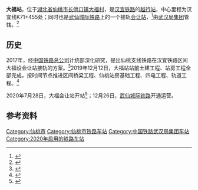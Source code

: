 {{for|[[日本|日本]]同名火车站|大福站 (日本)}}
{{Infobox China railway station
|车站名称= 大福站
|图片= 
|图片介绍= 
|其他名称=
|车站拼音= Dafu Zhan
|英文名称= Dafu Railway Station
|车站代码= 
|电报码= 
|拼音码= 
|车站类型= [[会让站|会让站]]、[[越行站|越行站]]
|技术性质= 
|业务性质= 
|始建时间= 
|开通运营= 2020年7月28日
|撤销年份=
|车站位置= [[湖北省|湖北省]][[仙桃市|仙桃市]][[长倘口镇|长倘口镇]][[大福村|大福村]]
|坐标= {{coord|30.447316|N|113.572402|E|display=inline,title}}
|归属= [[武汉局集团|武汉局集团]]
|线路= [[宁蓉线|宁蓉线]]<br>[[武仙城际铁路|武仙城际铁路]]
|车站等级= 
|使用状态= 
|股道数目= 
|正线= 
|到发线= 
|其它线=
|月台数目= 
|侧式站台= 
|岛式站台= 
|站台面=
|网站=
|站线配置图 = 
|站线配置图宽度= 
}}
'''大福站'''，位于[[湖北省|湖北省]][[仙桃市|仙桃市]][[长倘口镇|长倘口镇]][[大福村|大福村]]，是[[汉宜铁路|汉宜铁路]]的[[越行站|越行站]]，中心里程为汉宜线K71+455处；同时也是[[武仙城际铁路|武仙城际铁路]]上的一个接轨[[会让站|会让站]]，<ref name="kt">{{cite web |title=武汉城市圈第5条城际铁路正式开通运营 |url=http://www.xinhuanet.com/2020-12/26/c_1126911037.htm |website=新华网 |publisher=[[新华社|新华社]] |accessdate=2020-12-26 |archive-date=2021-10-12 |archive-url=https://web.archive.org/web/20211012184511/http://www.xinhuanet.com/2020-12/26/c_1126911037.htm |dead-url=no }}</ref>由[[武汉局集团|武汉局集团]]管辖。<ref>{{cite web |author=湖北省铁路建设投资集团有限责任公司 |title=汉宜线大福至仙桃城区支线工程 |url=http://www.hbttjt.cn/view/569.html |website=hbttjt.cn |accessdate=2020-12-26 |archive-date=2021-10-12 |archive-url=https://web.archive.org/web/20211012184512/http://www.hbttjt.cn/view/569.html |dead-url=no }}</ref>

==历史==
2017年，经[[中国铁路总公司|中国铁路总公司]]计统部深化研究，提出仙桃支线铁路在汉宜铁路区间大福设会让站接轨的方案。<ref>{{cite web |title=仙桃城区支线铁路接轨方案诞生记 |url=http://www.cnxiantao.com/tout/201707/t20170712_242072.html |website=中国仙桃网 |publisher=[[仙桃日报|仙桃日报]] |accessdate=2020-12-26 |archive-date=2019-05-28 |archive-url=https://web.archive.org/web/20190528020344/http://www.cnxiantao.com/tout/201707/t20170712_242072.html |dead-url=no }}</ref>2019年12月12日，大福站站前土建工程、站房工程全部完成，按时间节点推进区间桥梁工程、仙桃站房基础工程、四电工程、轨道工程。<ref>{{cite web |title=保持良性互动 共同推进汉宜线 仙桃城区支线铁路建设 |url=http://www.xiantaoribao.com/html/2019-12/12/content_1_3.htm |publisher=[[仙桃日报|仙桃日报]] |accessdate=2020-12-26 |archive-date=2021-10-12 |archive-url=https://web.archive.org/web/20211012184512/http://www.xiantaoribao.com/html/2019-12/12/content_1_3.htm |dead-url=no }}</ref>

2020年7月28日，大福会让站开站<ref>{{cite web |title=激动！大福站已开站，仙桃站主体完成，正在进行装修 |url=https://3g.163.com/dy/article/FK8LP8GK0534B4ZO.html |website=3g.163.com |publisher=仙桃日报 |accessdate=2020-12-26 |archive-date=2021-10-12 |archive-url=https://web.archive.org/web/20211012184518/https://3g.163.com/dy/article/FK8LP8GK0534B4ZO.html |dead-url=no }}</ref>；12月26日，[[武仙城际铁路|武仙城际铁路]]开通运营。

==参考资料==
{{reflist}}

{{汉宜铁路}}
{{武仙城际铁路}}
[[Category:仙桃市|Category:仙桃市]]
[[Category:仙桃市铁路车站|Category:仙桃市铁路车站]]
[[Category:中国铁路武汉局集团车站|Category:中国铁路武汉局集团车站]]
[[Category:2020年启用的铁路车站|Category:2020年启用的铁路车站]]